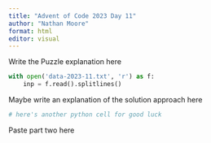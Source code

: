 ```yaml
---
title: "Advent of Code 2023 Day 11"
author: "Nathan Moore"
format: html
editor: visual
---
```


Write the Puzzle explanation here

```python

with open('data-2023-11.txt', 'r') as f:
    inp = f.read().splitlines()

```

Maybe write an explanation of the solution approach here

```python
# here's another python cell for good luck

```

Paste part two here
